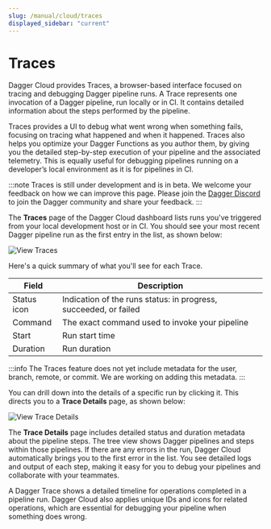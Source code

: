 ```yaml
---
slug: /manual/cloud/traces
displayed_sidebar: "current"
---
```


# Traces

Dagger Cloud provides Traces, a browser-based interface focused on tracing and debugging Dagger pipeline runs. A Trace represents one invocation of a Dagger pipeline, run locally or in CI. It contains detailed information about the steps performed by the pipeline.

Traces provides a UI to debug what went wrong when something fails, focusing on tracing what happened and when it happened. Traces also helps you optimize your Dagger Functions as you author them, by giving you the detailed step-by-step execution of your pipeline and the associated telemetry. This is equally useful for debugging pipelines running on a developer’s local environment as it is for pipelines in CI.

:::note
Traces is still under development and is in beta. We welcome your feedback on how we can improve this page. Please join the [Dagger Discord](https://discord.gg/dagger-io) to join the Dagger community and share your feedback.
:::

The **Traces** page of the Dagger Cloud dashboard lists runs you've triggered from your local development host or in CI. You should see your most recent Dagger pipeline run as the first entry in the list, as shown below:

![View Traces](/img/current_docs/manual/cloud/cloud-view-traces.png)

Here's a quick summary of what you'll see for each Trace.

|Field | Description |
|---|---|
|Status icon | Indication of the runs status: in progress, succeeded, or failed |
|Command | The exact command used to invoke your pipeline |
|Start | Run start time |
|Duration | Run duration |

:::info
The Traces feature does not yet include metadata for the user, branch, remote, or commit. We are working on adding this metadata.
:::

You can drill down into the details of a specific run by clicking it. This directs you to a **Trace Details** page, as shown below:

![View Trace Details](/img/current_docs/manual/cloud/cloud-view-trace-details.png)

The **Trace Details** page includes detailed status and duration metadata about the pipeline steps. The tree view shows Dagger pipelines and steps within those pipelines. If there are any errors in the run, Dagger Cloud automatically brings you to the first error in the list. You see detailed logs and output of each step, making it easy for you to debug your pipelines and collaborate with your teammates.

A Dagger Trace shows a detailed timeline for operations completed in a pipeline run. Dagger Cloud also applies unique IDs and icons for related operations, which are essential for debugging your pipeline when something does wrong.
